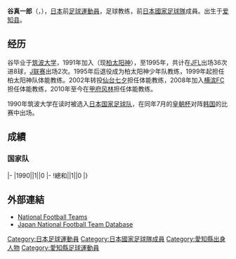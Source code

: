 {{blpunsourced|time=2018-11-18T06:12:57+00:00}}
{{noteTA|G1=足球}}
{{Infobox football biography
|name=谷真一郎
|image=
|fullname=谷 真一郎
|birth_date={{Birth date and age|1968|11|13}}
|cityofbirth=[[愛知縣|愛知縣]]
|countryofbirth=[[日本|日本]]
|height=1.70 m
|position=[[前鋒_(足球)|前鋒]]
|currentclub=
|years=1991-1995
|clubs=[[柏雷素爾|日立/柏雷素爾]]
|caps(goals)=
|nationalyears=1990
|nationalteam=[[日本國家足球隊|日本]]
|nationalcaps(goals)=1 (0)
}}
'''谷真一郎'''（{{jpn|j=谷 真一郎|kn=たに しんいちろう|rm=Tani Shinichiro}}，{{Bd|1968年|11月13日||}}），[[日本|日本]]前[[足球|足球]][[運動員|運動員]]，足球教练，前[[日本國家足球隊|日本國家足球隊]]成員。出生于[[爱知县|爱知县]]。

==经历==
谷毕业于[[筑波大学|筑波大学]]，1991年加入{{link-ja|日立制作所总部足球队|日立製作所本社サッカー部}}（现[[柏太阳神|柏太阳神]]），至1995年，共计在[[JFL|JFL]]出场36次进8球，[[J联赛|J联赛]]出场2次。1995年后退役成为柏太阳神少年队教练，1999年起担任柏太阳神队体能教练。2002年转投[[仙台七夕|仙台七夕]]担任体能教练，2008年加入[[横滨FC|横滨FC]]担任体能教练，2010年至今在[[甲府风林|甲府风林]]担任体能教练。

1990年筑波大学在读时被选入[[日本国家足球队|日本国家足球队]]，在同年7月的[[皇朝杯|皇朝杯]]对阵[[韩国|韩国]]的比赛中出场。

==成績==
===国家队===
{{Football player national team statistics|JPN}}
|-
|1990||1||0
|-
!總和||1||0
|}

==外部連結==
{{Reflist}}
*[http://www.national-football-teams.com/v2/player.php?id=35820 National Football Teams]{{Wayback|url=http://www.national-football-teams.com/v2/player.php?id=35820 |date=20121021034122 }}
*[https://web.archive.org/web/20130921221328/http://www.japannationalfootballteam.com/en/players/tani_shinichiro.html Japan National Football Team Database]

[[Category:日本足球運動員|Category:日本足球運動員]]
[[Category:日本國家足球隊成員|Category:日本國家足球隊成員]]
[[Category:愛知縣出身人物|Category:愛知縣出身人物]]
[[Category:愛知縣足球運動員|Category:愛知縣足球運動員]]
{{Japan-sport-bio-stub}}
{{Soccer-player-stub}}
